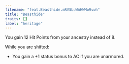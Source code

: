 ```yaml
---
filename: "feat.Beasthide.mRVSLuWAHWMo9vwh"
title: "Beasthide"
traits: []
label: "heritage"
---
```


You gain 12 Hit Points from your ancestry instead of 8.

While you are shifted:

- You gain a +1 status bonus to AC if you are unarmored.